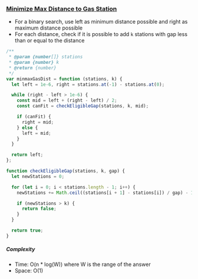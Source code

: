 ### [Minimize Max Distance to Gas Station](https://leetcode.com/problems/minimize-max-distance-to-gas-station/)

- For a binary search, use left as minimum distance possible and right as maximum distance possible
- For each distance, check if it is possible to add `k` stations with gap less than or equal to the distance

```js copy
/**
 * @param {number[]} stations
 * @param {number} k
 * @return {number}
 */
var minmaxGasDist = function (stations, k) {
  let left = 1e-6, right = stations.at(-1) - stations.at(0);

  while (right - left > 1e-6) {
    const mid = left + (right - left) / 2;
    const canFit = checkEligibleGap(stations, k, mid);

    if (canFit) {
      right = mid;
    } else {
      left = mid;
    }
  }

  return left;
};

function checkEligibleGap(stations, k, gap) {
  let newStations = 0;

  for (let i = 0; i < stations.length - 1; i++) {
    newStations += Math.ceil((stations[i + 1] - stations[i]) / gap) - 1;

    if (newStations > k) {
      return false;
    }
  }

  return true;
}
```

##### Complexity

- Time: O(n \* log(W)) where W is the range of the answer
- Space: O(1)
